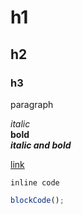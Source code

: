 # h1

## h2

### h3

paragraph

_italic_ \
**bold** \
**_italic and bold_**

[link](https://igalaxy.dev)

`inline code`

```ts
blockCode();
```

